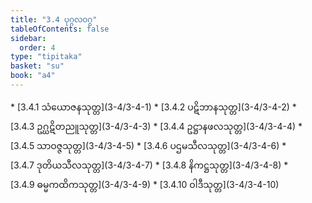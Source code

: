 ```yaml
---
title: "3.4 ပုဂ္ဂလဝဂ္ဂ"
tableOfContents: false
sidebar:
  order: 4
type: "tipitaka"
basket: "su"
book: "a4"
---
```



<DynamicBreadcrumb />



<TableOfContents book="a4" section="3.4">
* [3.4.1 သံယောဇနသုတ္တ](3-4/3-4-1)
* [3.4.2 ပဋိဘာနသုတ္တ](3-4/3-4-2)
* [3.4.3 ဥဂ္ဃဋိတညူသုတ္တ](3-4/3-4-3)
* [3.4.4 ဥဋ္ဌာနဖလသုတ္တ](3-4/3-4-4)
* [3.4.5 သာဝဇ္ဇသုတ္တ](3-4/3-4-5)
* [3.4.6 ပဌမသီလသုတ္တ](3-4/3-4-6)
* [3.4.7 ဒုတိယသီလသုတ္တ](3-4/3-4-7)
* [3.4.8 နိကဋ္ဌသုတ္တ](3-4/3-4-8)
* [3.4.9 ဓမ္မကထိကသုတ္တ](3-4/3-4-9)
* [3.4.10 ဝါဒီသုတ္တ](3-4/3-4-10)
</TableOfContents>